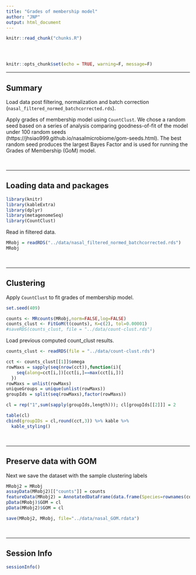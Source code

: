 ```yaml
---
title: "Grades of membership model"
author: "JNP"
output: html_document
---
```


<!-- The file analysis/chunks.R contains chunks that define default settings
shared across the workflowr files. -->
```r
knitr::read_chunk("chunks.R")
```

<!-- Update knitr chunk options -->
```r
```

<!-- Insert the date the file was last updated -->
```r
```

<!-- Insert the code version (Git commit SHA1) if Git repository exists and R
 package git2r is installed -->
```r
```

```r
knitr::opts_chunk$set(echo = TRUE, warning=F, message=F)
```

---

## Summary

Load data post filtering, normalization and batch correction (`nasal_filtered_normed_batchcorrected.rds`). 

Apply grades of membership model using `CountClust`. We chose a random seed based on a series of analysis comparing goodness-of-fit of the model under 100 random seeds (https://jhsiao999.github.io/nasalmicrobiome/gom-seeds.html). The best random seed produces the largest Bayes Factor and is used for running the Grades of Membership (GoM) model. 

$~$

---

## Loading data and packages

```r
library(knitr)
library(kableExtra)
library(dplyr)
library(metagenomeSeq)
library(CountClust)
```

Read in filtered data.

```r
MRobj = readRDS("../data/nasal_filtered_normed_batchcorrected.rds")
MRobj
```

$~$

---

## Clustering 

Apply `CountClust` to fit grades of membership model. 

```r
set.seed(409)

counts <- MRcounts(MRobj,norm=FALSE,log=FALSE)
counts_clust <- FitGoM(t(counts), K=c(2), tol=0.00001)
#saveRDS(counts_clust, file = "../data/count-clust.rds")
```

Load previous computed count_clust results.

```r
counts_clust <- readRDS(file = "../data/count-clust.rds")

cct <- counts_clust[[1]]$omega
rowMaxs = sapply(seq(nrow(cct)),function(i){
    seq(along=cct[i,])[cct[i,]==max(cct[i,])]
  })
rowMaxs = unlist(rowMaxs)
uniqueGroups = unique(unlist(rowMaxs))
groupIds = split(seq(rowMaxs),factor(rowMaxs))

cl = rep("1",sum(sapply(groupIds,length))); cl[groupIds[[2]]] = 2

table(cl)
cbind(groupIDs = cl,round(cct,3)) %>% kable %>%
  kable_styling()
```

$~$

---

## Preserve data with GOM

Next we save the dataset with the sample clustering labels

```r
MRobj2 = MRobj
assayData(MRobj2)[["counts"]] = counts
featureData(MRobj2) = AnnotatedDataFrame(data.frame(Species=rownames(counts)))
pData(MRobj)$GOM = cl
pData(MRobj2)$GOM = cl

save(MRobj2, MRobj, file="../data/nasal_GOM.rdata")
```


$~$


---

## Session Info

```r
sessionInfo()
```
